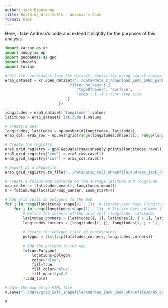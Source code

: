 ```yaml
---
author: Jack Bienvenue
title: Building Grid Cells - Andreas's Code
format: html
---
```


Here, I take Andreas's code and extend it slightly for the purposes of this analysis. 

```python
import xarray as xr
import numpy as np
import geopandas as gpd
import shapely
import folium

# Get the coordinates from the dataset, explicitly using cfgrib engine
era5_dataset = xr.open_dataset('../data/data_CT/download_ERA5_LAND_package_2023_01.grib', engine='cfgrib', backend_kwargs={
                            'filter_by_keys': {
                                'typeOfLevel': 'surface',
                                'step': 1  # 1 hour step size
                            }
                        })

longitudes = era5_dataset['longitude'].values
latitudes = era5_dataset['latitude'].values

# Create a mesh
longitudes, latitudes = np.meshgrid(longitudes, latitudes)
era5_col, era5_row = np.meshgrid(range(longitudes.shape[1]), range(longitudes.shape[0]))

# Create the registry
era5_grid_registry = gpd.GeoDataFrame(shapely.points(longitudes.ravel(), latitudes.ravel()), columns = ['geometry'], geometry = 'geometry', crs = 'epsg:4326')
era5_grid_registry['row'] = era5_row.ravel()
era5_grid_registry['col'] = era5_col.ravel()

# Export as a shapefile
era5_grid_registry.to_file("../data/grid_cell_shapefile/andreas_jack_code_shapefile/era5_grid_registry.shp")

# Create a folium map centered on the average latitude and longitude
map_center = [latitudes.mean(), longitudes.mean()]
m = folium.Map(location=map_center, zoom_start=4)

# Add grid cells as polygons to the map
for i in range(longitudes.shape[0] - 1):  # Iterate over rows (longitudes)
    for j in range(longitudes.shape[1] - 1):  # Iterate over columns (latitudes)
        # Define the corners of the grid cell (longitude, latitude)
        latitudes_corners = [latitudes[i, j], latitudes[i, j + 1], latitudes[i + 1, j + 1], latitudes[i + 1, j]]
        longitudes_corners = [longitudes[i, j], longitudes[i, j + 1], longitudes[i + 1, j + 1], longitudes[i + 1, j]]
        
        # Create the polygon (list of coordinates)
        polygon = list(zip(latitudes_corners, longitudes_corners))
        
        # Add the polygon to the map
        folium.Polygon(
            locations=polygon,
            color='blue',
            fill=True,
            fill_color='blue',
            fill_opacity=0.3
        ).add_to(m)

# Save the map as an HTML file
m.save("../data/grid_cell_shapefile/andreas_jack_code_shapefile/era5_grid_registry_map.html")

m
```